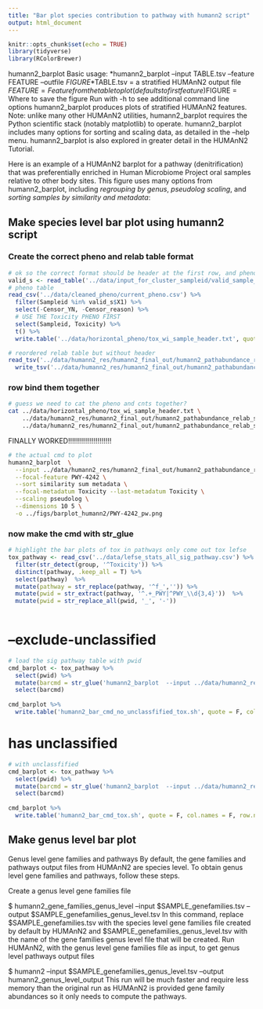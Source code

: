```yaml
---
title: "Bar plot species contribution to pathway with humann2 script"
output: html_document
---
```


```r
knitr::opts_chunk$set(echo = TRUE)
library(tidyverse)
library(RColorBrewer)
```

humann2_barplot
Basic usage: *humann2_barplot --input TABLE.tsv --feature FEATURE --outfile $FIGURE*
$TABLE.tsv = a stratified HUMAnN2 output file
$FEATURE = Feature from the table to plot (defaults to first feature)
$FIGURE = Where to save the figure
Run with -h to see additional command line options
humann2_barplot produces plots of stratified HUMAnN2 features. Note: unlike many other HUMAnN2 utilities, humann2_barplot requires the Python scientific stack (notably matplotlib) to operate. humann2_barplot includes many options for sorting and scaling data, as detailed in the --help menu. humann2_barplot is also explored in greater detail in the HUMAnN2 Tutorial.

Here is an example of a HUMAnN2 barplot for a pathway (denitrification) that was preferentially enriched in Human Microbiome Project oral samples relative to other body sites. This figure uses many options from humann2_barplot, including *regrouping by genus*, *pseudolog scaling*, and *sorting samples by similarity and metadata*:


## Make species level bar plot using humann2 script

### Create the correct pheno and relab table format

```r
# ok so the correct format should be header at the first row, and phenotype and then the abundance values 
valid_s <- read_table('../data/input_for_cluster_sampleid/valid_sample_names.txt', col_names = F)
# pheno table 
read_csv('../data/cleaned_pheno/current_pheno.csv') %>% 
  filter(Sampleid %in% valid_s$X1) %>% 
  select(-Censor_YN, -Censor_reason) %>% 
  # USE THE Toxicity PHENO FIRST
  select(Sampleid, Toxicity) %>% 
  t() %>% 
  write.table('../data/horizontal_pheno/tox_wi_sample_header.txt', quote = F, row.names = T, col.names = F, sep = '\t')

# reordered relab table but without header
read_tsv('../data/humann2_res/humann2_final_out/humann2_pathabundance_relab_stratified_reordered.tsv') %>% 
  write_tsv('../data/humann2_res/humann2_final_out/humann2_pathabundance_relab_stratified_reordered_wo_header.tsv', col_names = F)
```

### row bind them together

```bash
# guess we need to cat the pheno and cnts together?
cat ../data/horizontal_pheno/tox_wi_sample_header.txt \
    ../data/humann2_res/humann2_final_out/humann2_pathabundance_relab_stratified_reordered_wo_header.tsv > \
    ../data/humann2_res/humann2_final_out/humann2_pathabundance_relab_stratified_reordered_with_tox.tsv
```

FINALLY WORKED!!!!!!!!!!!!!!!!!!!!!!

```bash
# the actual cmd to plot 
humann2_barplot  \
  --input ../data/humann2_res/humann2_final_out/humann2_pathabundance_relab_stratified_reordered_with_tox.tsv \
  --focal-feature PWY-4242 \
  --sort similarity sum metadata \
  --focal-metadatum Toxicity --last-metadatum Toxicity \
  --scaling pseudolog \
  --dimensions 10 5 \
  -o ../figs/barplot_humann2/PWY-4242_pw.png
```

### now make the cmd with str_glue

```r
# highlight the bar plots of tox in pathways only come out tox lefse
tox_pathway <- read_csv('../data/lefse_stats_all_sig_pathway.csv') %>% 
  filter(str_detect(group, '^Toxicity')) %>% 
  distinct(pathway, .keep_all = T) %>% 
  select(pathway)  %>% 
  mutate(pathway = str_replace(pathway, '^f_','')) %>% 
  mutate(pwid = str_extract(pathway, '^.+_PWY|^PWY_\\d{3,4}'))  %>% 
  mutate(pwid = str_replace_all(pwid, '_', '-')) 
  
```


# --exclude-unclassified

```r
# load the sig pathway table with pwid
cmd_barplot <- tox_pathway %>% 
  select(pwid) %>% 
  mutate(barcmd = str_glue('humann2_barplot  --input ../data/humann2_res/humann2_final_out/humann2_pathabundance_relab_stratified_reordered_with_tox.tsv --focal-feature {pwid} --sort similarity sum metadata --exclude-unclassified --focal-metadatum Toxicity --last-metadatum Toxicity --scaling pseudolog --dimensions 10 5 -o /Volumes/castoricenter/CAR-Tcell_and_Microbiota/humann2_shotgun/figs/species_contribution_barplot_humann2/without_unclassfified/Toxicity/{pwid}_pw_no_unclassfified.png')) %>% 
  select(barcmd) 
 
cmd_barplot %>% 
  write.table('humann2_bar_cmd_no_unclassfified_tox.sh', quote = F, col.names = F, row.names = F )
```




# has unclassified


```r
# with unclassfified
cmd_barplot <- tox_pathway %>% 
  select(pwid) %>% 
  mutate(barcmd = str_glue('humann2_barplot  --input ../data/humann2_res/humann2_final_out/humann2_pathabundance_relab_stratified_reordered_with_tox.tsv --focal-feature {pwid} --sort similarity sum metadata  --focal-metadatum Toxicity --last-metadatum Toxicity --scaling pseudolog --dimensions 10 5 -o /Volumes/castoricenter/CAR-Tcell_and_Microbiota/humann2_shotgun/figs/species_contribution_barplot_humann2/with_unclassfified/Toxicity/{pwid}_pw.png')) %>% 
  select(barcmd) 
 
cmd_barplot %>% 
  write.table('humann2_bar_cmd_tox.sh', quote = F, col.names = F, row.names = F )
```


## Make genus level bar plot 

Genus level gene families and pathways
By default, the gene families and pathways output files from HUMAnN2 are species level. To obtain genus level gene families and pathways, follow these steps.

Create a genus level gene families file

$ humann2_gene_families_genus_level --input $SAMPLE_genefamilies.tsv --output $SAMPLE_genefamilies_genus_level.tsv
In this command, replace $SAMPLE_genefamilies.tsv with the species level gene families file created by default by HUMAnN2 and $SAMPLE_genefamilies_genus_level.tsv with the name of the gene families genus level file that will be created.
Run HUMAnN2, with the genus level gene families file as input, to get genus level pathways output files

$ humann2 --input $SAMPLE_genefamilies_genus_level.tsv --output humann2_genus_level_output
This run will be much faster and require less memory than the original run as HUMAnN2 is provided gene family abundances so it only needs to compute the pathways.
